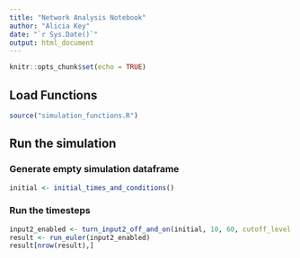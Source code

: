 ```yaml
---
title: "Network Analysis Notebook"
author: "Alicia Key"
date: "`r Sys.Date()`"
output: html_document
---
```


```r
knitr::opts_chunk$set(echo = TRUE)
```

## Load Functions

```r
source("simulation_functions.R")
```

## Run the simulation

### Generate empty simulation dataframe

```r
initial <- initial_times_and_conditions()
```

### Run the timesteps

```r
input2_enabled <- turn_input2_off_and_on(initial, 10, 60, cutoff_level = 0.007)
result <- run_euler(input2_enabled)
result[nrow(result),]
```
